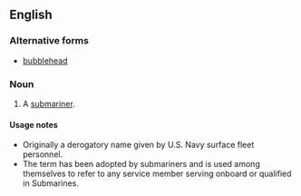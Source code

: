 ==English==

===Alternative forms===
* [[bubblehead]]

===Noun===
{{en-noun|head=[[bubble]]-[[head]]}}

# {{context|military slang|derogatory}} A [[submariner]].

====Usage notes====
* Originally a derogatory name given by U.S. Navy surface fleet personnel.
* The term has been adopted by submariners and is used among themselves to refer to any service member serving onboard or qualified in Submarines.
